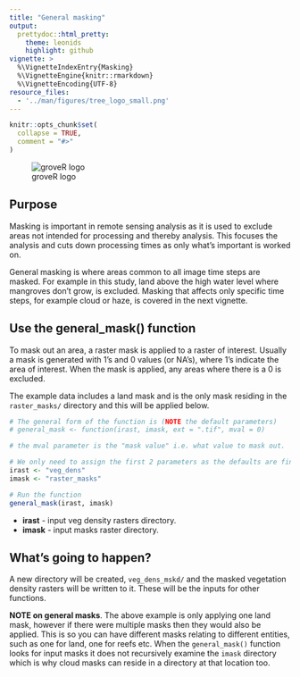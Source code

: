 ```yaml
---
title: "General masking"
output: 
  prettydoc::html_pretty:
    theme: leonids
    highlight: github
vignette: >
  %\VignetteIndexEntry{Masking}
  %\VignetteEngine{knitr::rmarkdown}
  %\VignetteEncoding{UTF-8}
resource_files:
  - '../man/figures/tree_logo_small.png'
---
```


```r
knitr::opts_chunk$set(
  collapse = TRUE,
  comment = "#>"
)
```

![groveR logo](../man/figures/tree_logo_small.png)

## Purpose
Masking is important in remote sensing analysis as it is used to exclude 
areas not intended for processing and thereby analysis. This focuses the analysis 
and cuts down processing times as only what's important is worked on.

General masking is where areas common to all image time steps are masked. For example in 
this study, land above the high water level where mangroves don't grow, is 
excluded. Masking that affects only specific time steps, for example cloud or haze, is 
covered in the next vignette.

## Use the general_mask() function
To mask out an area, a raster mask is applied to a raster of interest. Usually a 
mask is generated with 1's and 0 values (or NA's), where 1's indicate the area of 
interest. When the mask is applied, any areas where there is a 0 is excluded.

The example data includes a land mask and is the only mask residing in the 
`raster_masks/` directory and this will be applied below. 
```r
# The general form of the function is (NOTE the default parameters)
# general_mask <- function(irast, imask, ext = ".tif", mval = 0)

# the mval parameter is the "mask value" i.e. what value to mask out.

# We only need to assign the first 2 parameters as the defaults are fine
irast <- "veg_dens"
imask <- "raster_masks"

# Run the function
general_mask(irast, imask)
```

* **irast** - input veg density rasters directory.
* **imask** - input masks raster directory.

## What's going to happen?
A new directory will be created, `veg_dens_mskd/` and the masked 
vegetation density rasters will be written to it. These will be the inputs for 
other functions.

**NOTE on general masks**. The above example is only applying one land mask, 
however if there were multiple masks then they would also be applied. This is so 
you can have different masks relating to different entities, such as one for land, 
one for reefs etc. When the `general_mask()` function looks for input masks it does 
not recursively examine the `imask` directory which is why cloud masks can reside 
in a directory at that location too. 
